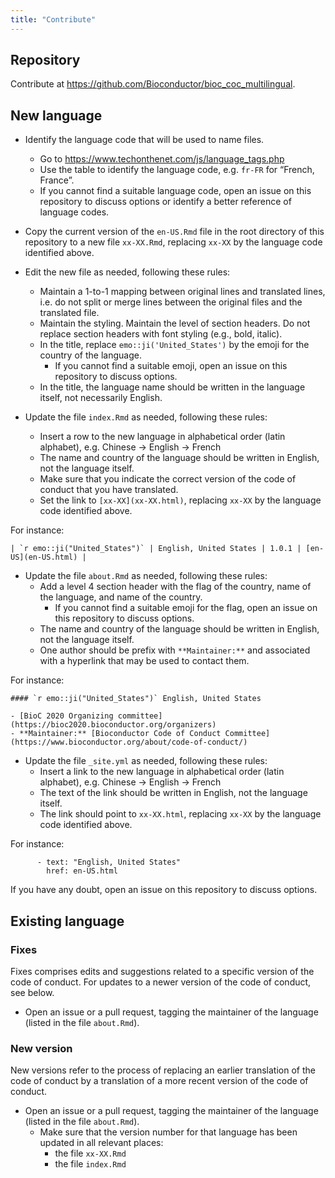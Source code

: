 ```yaml
---
title: "Contribute"
---
```


## Repository

Contribute at <https://github.com/Bioconductor/bioc_coc_multilingual>.

## New language

- Identify the language code that will be used to name files.
  + Go to <https://www.techonthenet.com/js/language_tags.php>
  + Use the table to identify the language code, e.g. `fr-FR` for "French, France".
  + If you cannot find a suitable language code, open an issue on this repository to discuss options or identify a better reference of language codes.

- Copy the current version of the `en-US.Rmd` file in the root directory of this repository to a new file `xx-XX.Rmd`, replacing `xx-XX` by the language code identified above.

- Edit the new file as needed, following these rules:
  + Maintain a 1-to-1 mapping between original lines and translated lines, i.e. do not split or merge lines between the original files and the translated file.
  + Maintain the styling. Maintain the level of section headers. Do not replace section headers with font styling (e.g., bold, italic).
  + In the title, replace `emo::ji('United_States')` by the emoji for the country of the language.
    * If you cannot find a suitable emoji, open an issue on this repository to discuss options.
  + In the title, the language name should be written in the language itself, not necessarily English.

- Update the file `index.Rmd` as needed, following these rules:
  + Insert a row to the new language in alphabetical order (latin alphabet), e.g. Chinese -> English -> French
  + The name and country of the language should be written in English, not the language itself.
  + Make sure that you indicate the correct version of the code of conduct that you have translated.
  + Set the link to `[xx-XX](xx-XX.html)`, replacing `xx-XX` by the language code identified above.

For instance:

```
| `r emo::ji("United_States")` | English, United States | 1.0.1 | [en-US](en-US.html) |
```

- Update the file `about.Rmd` as needed, following these rules:
  + Add a level 4 section header with the flag of the country, name of the language, and name of the country.
    * If you cannot find a suitable emoji for the flag, open an issue on this repository to discuss options.
  + The name and country of the language should be written in English, not the language itself.
  + One author should be prefix with `**Maintainer:**` and associated with a hyperlink that may be used to contact them.

For instance:

```
#### `r emo::ji("United_States")` English, United States

- [BioC 2020 Organizing committee](https://bioc2020.bioconductor.org/organizers)
- **Maintainer:** [Bioconductor Code of Conduct Committee](https://www.bioconductor.org/about/code-of-conduct/)
```

- Update the file `_site.yml` as needed, following these rules:
  + Insert a link to the new language in alphabetical order (latin alphabet), e.g. Chinese -> English -> French
  + The text of the link should be written in English, not the language itself.
  + The link should point to `xx-XX.html`, replacing `xx-XX` by the language code identified above.

For instance:

```
      - text: "English, United States"
        href: en-US.html
```

If you have any doubt, open an issue on this repository to discuss options.

## Existing language

### Fixes

Fixes comprises edits and suggestions related to a specific version of the code of conduct.
For updates to a newer version of the code of conduct, see below.

- Open an issue or a pull request, tagging the maintainer of the language (listed in the file `about.Rmd`).

### New version

New versions refer to the process of replacing an earlier translation of the code of conduct by a translation of a more recent version of the code of conduct.

- Open an issue or a pull request, tagging the maintainer of the language (listed in the file `about.Rmd`).
  + Make sure that the version number for that language has been updated in all relevant places:
    * the file `xx-XX.Rmd`
    * the file `index.Rmd`
